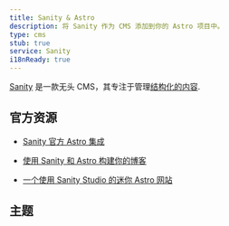 ```yaml
---
title: Sanity & Astro
description: 将 Sanity 作为 CMS 添加到你的 Astro 项目中。
type: cms
stub: true
service: Sanity
i18nReady: true
---
```



[Sanity](http://sanity.io) 是一款无头 CMS，其专注于管理[结构化的内容](https://www.sanity.io/structured-content-platform).

## 官方资源

- [Sanity 官方 Astro 集成](https://www.sanity.io/plugins/sanity-astro)

- [使用 Sanity 和 Astro 构建你的博客](https://www.sanity.io/guides/sanity-astro-blog)

- [一个使用 Sanity Studio 的迷你 Astro 网站](https://www.sanity.io/templates/astro-sanity-clean)

## 主题

<Grid>
  <Card title="The Balanced Chef" href="https://astro.build/themes/details/balanced-chef/" thumbnail="astro-chef-project.png"/>
</Grid>
